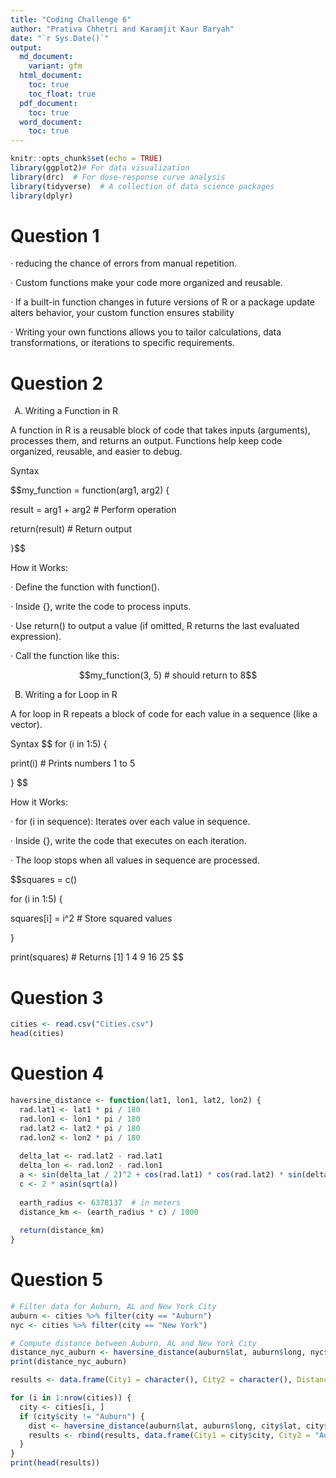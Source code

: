 ```yaml
---
title: "Coding Challenge 6"
author: "Prativa Chhetri and Karamjit Kaur Baryah"
date: "`r Sys.Date()`"
output:
  md_document:
    variant: gfm
  html_document:
    toc: true
    toc_float: true
  pdf_document:
    toc: true
  word_document:
    toc: true
---
```


```r
knitr::opts_chunk$set(echo = TRUE)
library(ggplot2)# For data visualization
library(drc)  # For dose-response curve analysis
library(tidyverse)  # A collection of data science packages
library(dplyr)
```


# Question 1

· reducing the chance of errors from manual repetition.

· Custom functions make your code more organized and reusable.

· If a built-in function changes in future versions of R or a package update alters behavior, your custom function ensures stability

· Writing your own functions allows you to tailor calculations, data transformations, or iterations to specific requirements.


# Question 2

(A) Writing a Function in R

A function in R is a reusable block of code that takes inputs (arguments), processes them, and returns an output. Functions help keep code organized, reusable, and easier to debug.

Syntax

$$my_function = function(arg1, arg2) {

result = arg1 + arg2 # Perform operation

return(result) # Return output

}$$


How it Works:

· Define the function with function().

· Inside {}, write the code to process inputs.

· Use return() to output a value (if omitted, R returns the last evaluated expression).

· Call the function like this:



$$my_function(3, 5) # should return to 8$$


(B) Writing a for Loop in R

A for loop in R repeats a block of code for each value in a sequence (like a vector).


Syntax
$$
for (i in 1:5) {

print(i) # Prints numbers 1 to 5

}
$$

How it Works:

· for (i in sequence): Iterates over each value in sequence.

· Inside {}, write the code that executes on each iteration.

· The loop stops when all values in sequence are processed.

$$squares = c()

for (i in 1:5) {

squares[i] = i^2 # Store squared values

}

print(squares) # Returns [1] 1 4 9 16 25 $$




# Question 3

```r
cities <- read.csv("Cities.csv")
head(cities)
```



# Question 4

```r
haversine_distance <- function(lat1, lon1, lat2, lon2) {
  rad.lat1 <- lat1 * pi / 180
  rad.lon1 <- lon1 * pi / 180
  rad.lat2 <- lat2 * pi / 180
  rad.lon2 <- lon2 * pi / 180
  
  delta_lat <- rad.lat2 - rad.lat1
  delta_lon <- rad.lon2 - rad.lon1
  a <- sin(delta_lat / 2)^2 + cos(rad.lat1) * cos(rad.lat2) * sin(delta_lon / 2)^2
  c <- 2 * asin(sqrt(a))
  
  earth_radius <- 6378137  # in meters
  distance_km <- (earth_radius * c) / 1000
  
  return(distance_km)
}
```


# Question 5 

```r
# Filter data for Auburn, AL and New York City
auburn <- cities %>% filter(city == "Auburn")
nyc <- cities %>% filter(city == "New York")

# Compute distance between Auburn, AL and New York City
distance_nyc_auburn <- haversine_distance(auburn$lat, auburn$long, nyc$lat, nyc$long)
print(distance_nyc_auburn)

```


```r

results <- data.frame(City1 = character(), City2 = character(), Distance_km = numeric(), stringsAsFactors = FALSE)

for (i in 1:nrow(cities)) {
  city <- cities[i, ]
  if (city$city != "Auburn") {
    dist <- haversine_distance(auburn$lat, auburn$long, city$lat, city$long)
    results <- rbind(results, data.frame(City1 = city$city, City2 = "Auburn", Distance_km = dist))
  }
}
print(head(results))


```




